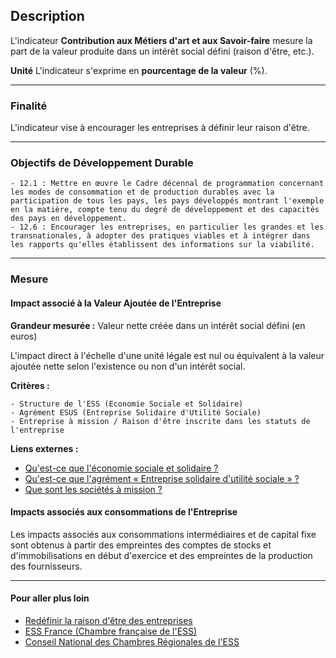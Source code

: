 ## Description

L'indicateur **Contribution aux Métiers d'art et aux Savoir-faire** mesure la part de la valeur produite dans un intérêt social défini (raison d'être, etc.).

**Unité**
L'indicateur s'exprime en **pourcentage de la valeur** (%).



---

### Finalité

L'indicateur vise à encourager les entreprises à définir leur raison d'être.

---

### Objectifs de Développement Durable
    - 12.1 : Mettre en œuvre le Cadre décennal de programmation concernant les modes de consommation et de production durables avec la participation de tous les pays, les pays développés montrant l'exemple en la matière, compte tenu du degré de développement et des capacités des pays en développement.
    - 12.6 : Encourager les entreprises, en particulier les grandes et les transnationales, à adopter des pratiques viables et à intégrer dans les rapports qu'elles établissent des informations sur la viabilité.

---

### Mesure

#### Impact associé à la Valeur Ajoutée de l'Entreprise

**Grandeur mesurée :**  Valeur nette créée dans un intérêt social défini (en euros)

L'impact direct à l'échelle d'une unité légale est nul ou équivalent à la valeur ajoutée nette selon l'existence ou non d'un intérêt social.

**Critères :**

    - Structure de l'ESS (Economie Sociale et Solidaire)
    - Agrément ESUS (Entreprise Solidaire d'Utilité Sociale)
    - Entreprise à mission / Raison d'être inscrite dans les statuts de l'entreprise

**Liens externes :**

- [Qu'est-ce que l'économie sociale et solidaire ?](https://www.economie.gouv.fr/cedef/economie-sociale-et-solidaire)
- [Qu'est-ce que l'agrément « Entreprise solidaire d'utilité sociale » ?](https://www.economie.gouv.fr/entreprises/les-aides-et-financements-pour-developper-son-entreprise/economie-sociale-et-solidaire)
- [Que sont les sociétés à mission ?](https://www.economie.gouv.fr/cedef/fiches-pratiques/que-sont-les-societes-mission)


#### Impacts associés aux consommations de l'Entreprise

Les impacts associés aux consommations intermédiaires et de capital fixe sont obtenus à partir des empreintes des comptes de stocks et d'immobilisations en début d'exercice et des empreintes de la production des fournisseurs.

---

#### Pour aller plus loin

- [Redéfinir la raison d'être des entreprises](https://www.economie.gouv.fr/loi-pacte-redefinir-raison-etre-entreprises)
- [ESS France (Chambre française de l'ESS)](https://www.ess-france.org/)
- [Conseil National des Chambres Régionales de l'ESS](https://www.esspace.fr/)
 